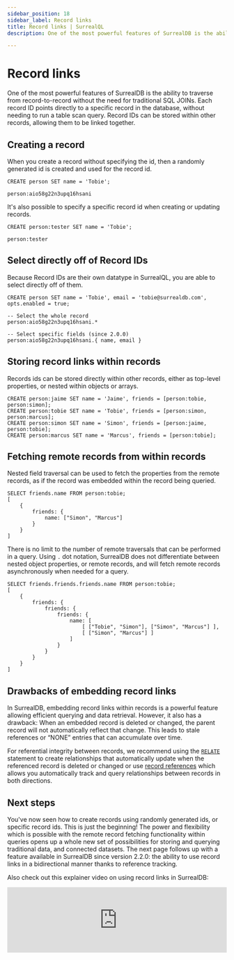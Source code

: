 ```yaml
---
sidebar_position: 18
sidebar_label: Record links
title: Record links | SurrealQL
description: One of the most powerful features of SurrealDB is the ability to traverse from record-to-record without the need for traditional SQL JOINs. Each record ID points directly to a specific record in the database.

---
```


# Record links

One of the most powerful features of SurrealDB is the ability to traverse from record-to-record without the need for traditional SQL JOINs. Each record ID points directly to a specific record in the database, without needing to run a table scan query. Record IDs can be stored within other records, allowing them to be linked together.

## Creating a record

When you create a record without specifying the id, then a randomly generated id is created and used for the record id.

```surql
CREATE person SET name = 'Tobie';

person:aio58g22n3upq16hsani
```

It's also possible to specify a specific record id when creating or updating records.

```surql
CREATE person:tester SET name = 'Tobie';

person:tester
```

## Select directly off of Record IDs

Because Record IDs are their own datatype in SurrealQL, you are able to select directly off of them.

```surql
CREATE person SET name = 'Tobie', email = 'tobie@surrealdb.com', opts.enabled = true;

-- Select the whole record
person:aio58g22n3upq16hsani.*

-- Select specific fields (since 2.0.0)
person:aio58g22n3upq16hsani.{ name, email }
```

## Storing record links within records

Records ids can be stored directly within other records, either as top-level properties, or nested within objects or arrays.

```surql
CREATE person:jaime SET name = 'Jaime', friends = [person:tobie, person:simon];
CREATE person:tobie SET name = 'Tobie', friends = [person:simon, person:marcus];
CREATE person:simon SET name = 'Simon', friends = [person:jaime, person:tobie];
CREATE person:marcus SET name = 'Marcus', friends = [person:tobie];
```

## Fetching remote records from within records

Nested field traversal can be used to fetch the properties from the remote records, as if the record was embedded within the record being queried.

```surql
SELECT friends.name FROM person:tobie;
[
	{
		friends: {
			name: ["Simon", "Marcus"]
		}
	}
]
```

There is no limit to the number of remote traversals that can be performed in a query. Using `.` dot notation, SurrealDB does not differentiate between nested object properties, or remote records, and will fetch remote records asynchronously when needed for a query.

```surql
SELECT friends.friends.friends.name FROM person:tobie;
[
	{
		friends: {
			friends: {
				friends: {
					name: [
						[ ["Tobie", "Simon"], ["Simon", "Marcus"] ],
						[ ["Simon", "Marcus"] ]
					]
				}
			}
		}
	}
]
```

## Drawbacks of embedding record links

In SurrealDB, embedding record links within records is a powerful feature allowing efficient querying and data retrieval. However, it also has a drawback: When an embedded record is deleted or changed, the parent record will not automatically reflect that change. This leads to stale references or “NONE” entries that can accumulate over time.

For referential integrity between records, we recommend using the [`RELATE`](/docs/surrealql/statements/relate) statement to create relationships that automatically update when the referenced record is deleted or changed or use [record references](/docs/surrealql/datamodel/references) which allows you automatically track and query relationships between records in both directions.

## Next steps

You've now seen how to create records using randomly generated ids, or specific record ids. This is just the beginning! The power and flexibility which is possible with the remote record fetching functionality within queries opens up a whole new set of possibilities for storing and querying traditional data, and connected datasets. The next page follows up with a feature available in SurrealDB since version 2.2.0: the ability to use record links in a bidirectional manner thanks to reference tracking.

Also check out this explainer video on using record links in SurrealDB:

<iframe width="100%" src="https://www.youtube.com/embed/TyX45cyZ-W0?si=S9M59afDEiqxeC5d" title="YouTube video player" frameborder="0" allow="accelerometer; autoplay; clipboard-write; encrypted-media; gyroscope; picture-in-picture; web-share" referrerpolicy="strict-origin-when-cross-origin" style={{aspectRatio: 1.7, paddingTop: '20px'}} allowfullscreen />
